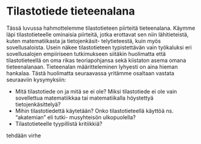 # Tilastotiede tieteenalana

Tässä luvussa hahmottelemme tilastotieteen piirteitä tieteenalana. Käymme läpi tilastotieteelle
ominaisia piirteitä, jotka erottavat sen niin lähitieteistä, kuten matematiikasta ja tietojenkäsit-
telytieteestä, kuin myös sovellusaloista. Usein näkee tilastotieteen typistettävän vain työkaluksi
eri sovellusalojen empiiriseen tutkimukseen siitäkin huolimatta että tilastotieteellä on oma rikas
teoriapohjansa sekä kiistaton asema omana tieteenalanaan.
Tieteenalan määritteleminen lyhyesti on aina hieman hankalaa. Tästä huolimatta seuraavassa
yritämme osaltaan vastata seuraaviin kysymyksiin:

- Mitä tilastotiede on ja mitä se ei ole? Miksi tilastotiede ei ole vain sovellettua matematiikkaa
tai matematiikalla höystettyä tietojenkäsittelyä?
- Mihin tilastotiedettä käytetään? Onko tilastotieteellä käyttöä ns. “akatemian” eli tutki-
musyhteisön ulkopuolella?
- Tilastotieteelle tyypillistä kritiikkiä?

tehdään virhe